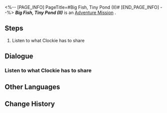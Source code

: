 <%-- [PAGE_INFO]
PageTitle=#Big Fish, Tiny Pond (II)#
[END_PAGE_INFO] --%>
{{Stub|Dialogue, characters, and location(s)}}
{{Mission Infobox
|id            = 4040334
|title         = 
|image         = Mission Big Fish, Tiny Pond (II).png
|type          = Adventure
|event_name    = 
|chapter       = 
|requirements  = 
* [[Trailblaze Mission]] ''[[A Walk Among the Tombstones]]'' completed
* [[Adventure Mission]] ''[[Big Fish, Tiny Pond (I)]]'' completed
|summary       = <!--official mission summary from Fate's Atlas-->
|characters    = <!--characters that appear in this mission-->
|startLocation = <!--location as it intially appears on the mission screen-->
|world         = <!--i.e. Penacony-->
|area          = <!--i.e. A Child's Dream-->
|prev          = 
|next          = 
|exp           = 
|credits       = 5000
|stellarJade   = 
|other         = {{Card List||delim=;}}
}}
'''''Big Fish, Tiny Pond (II)''''' is an [[Adventure Mission]]<!--in [world]-->.

==Steps==
# Listen to what Clockie has to share

<!--
==Gameplay Notes==

--><!--
==Trial Character==

-->
==Dialogue==
{{Stub Dialogue}}
===Listen to what Clockie has to share===
{{Mission Description|type=adventure|location=<!--to be added-->|You have brought enough Clock Credits to the Clockie Statue &mdash; Clockie, having absorbed enough dream energy, decides to showcase a signature trick to you.}}
{{Dialogue Start}}
:{{tx}}
{{Dialogue End}}

==Other Languages==
{{Other Languages
|en   = Big Fish, Tiny Pond (II)
|zhs  = 小镇上的大人物•二
|zht  = 小鎮上的大人物•二
|ja   = 小さな町の偉大な人物・2
|ko   = 작은 마을의 큰 인물•2
|es   = Pez gordo, estanque pequeño II
|fr   = Gros poisson dans une petite mare (II)
|ru   = Всякий кулик в своём болоте велик II
|th   = บุคคลยิ่งใหญ่ในเมืองเล็ก 2
|vi   = Nhân Vật Lớn Trong Thị Trấn 2
|de   = Große Nummer, kleine Stadt (II)
|id   = Orang Hebat di Kota Kecil (II)
|pt   = Peixe Grande, Lago Pequeno (II)
}}

==Change History==
{{Change History|2.1}}
